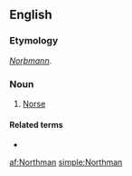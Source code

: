 ==English==

===Etymology===
{{etyl|ang|en}} ''[[Norþmann]]''.

===Noun===
{{en-noun|Northmen}}

# [[Norse]]

====Related terms====
* {{l|en|Norman}}

[[af:Northman]]
[[simple:Northman]]